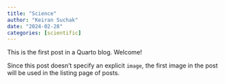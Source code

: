 ```yaml
---
title: "Science"
author: "Keiran Suchak"
date: "2024-02-28"
categories: [scientific]
---
```


This is the first post in a Quarto blog. Welcome!

Since this post doesn't specify an explicit `image`, the first image in the post will be used in the listing page of posts.


